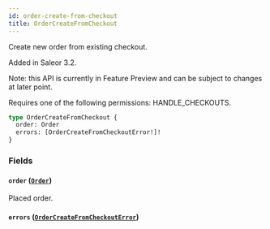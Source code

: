```yaml
---
id: order-create-from-checkout
title: OrderCreateFromCheckout
---
```


Create new order from existing checkout.

Added in Saleor 3.2.

Note: this API is currently in Feature Preview and can be subject to changes at later point.

Requires one of the following permissions: HANDLE_CHECKOUTS.

```graphql
type OrderCreateFromCheckout {
  order: Order
  errors: [OrderCreateFromCheckoutError!]!
}
```

### Fields

#### `order` ([`Order`](../../../developer/api-reference/objects/order))

Placed order.

#### `errors` ([`OrderCreateFromCheckoutError`](../../../developer/api-reference/objects/order-create-from-checkout-error))
